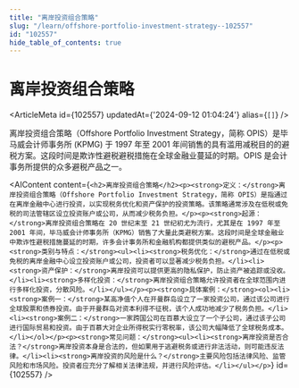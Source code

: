 ```yaml
---
title: "离岸投资组合策略"
slug: "/learn/offshore-portfolio-investment-strategy--102557"
id: "102557"
hide_table_of_contents: true
---
```



# 离岸投资组合策略

<ArticleMeta id={102557} updatedAt={'2024-09-12 01:04:24'} alias={`[]`} />
<div className='border-solid border-b border-t-0 my-4 border-[var(--ifm-color-gray-300)]' />

离岸投资组合策略（Offshore Portfolio Investment Strategy，简称 OPIS）是毕马威会计师事务所 (KPMG) 于 1997 年至 2001 年间销售的具有滥用减税目的的避税方案。这段时间是欺诈性避税避税措施在全球金融业蔓延的时期。OPIS 是会计事务所提供的众多避税产品之一。

<AIContent content={`<h2>离岸投资组合策略</h2><p><strong>定义：</strong>离岸投资组合策略（Offshore Portfolio Investment Strategy，简称 OPIS）是指通过在离岸金融中心进行投资，以实现税务优化和资产保护的投资策略。该策略通常涉及在低税或免税的司法管辖区设立投资账户或公司，从而减少税务负担。</p><p><strong>起源：</strong>离岸投资组合策略在 20 世纪末至 21 世纪初尤为流行，尤其是在 1997 年至 2001 年间，毕马威会计师事务所（KPMG）销售了大量此类避税方案。这段时间是全球金融业中欺诈性避税措施蔓延的时期，许多会计事务所和金融机构都提供类似的避税产品。</p><p><strong>类别与特点：</strong><ul><li><strong>税务优化：</strong>通过在低税或免税的离岸金融中心设立投资账户或公司，投资者可以显著减少税务负担。</li><li><strong>资产保护：</strong>离岸投资可以提供更高的隐私保护，防止资产被追踪或没收。</li><li><strong>多样化投资：</strong>离岸投资组合策略允许投资者在全球范围内进行多样化投资，分散风险。</li></ul></p><p><strong>具体案例：</strong><ol><li><strong>案例一：</strong>某高净值个人在开曼群岛设立了一家投资公司，通过该公司进行全球股票和债券投资。由于开曼群岛对资本利得不征税，该个人成功地减少了税务负担。</li><li><strong>案例二：</strong>一家跨国公司在百慕大设立了一个子公司，通过该子公司进行国际贸易和投资。由于百慕大对企业所得税实行零税率，该公司大幅降低了全球税务成本。</li></ol></p><p><strong>常见问题：</strong><ul><li><strong>离岸投资是否合法？</strong>离岸投资本身是合法的，但如果用于逃避税务或进行非法活动，则可能违反法律。</li><li><strong>离岸投资的风险是什么？</strong>主要风险包括法律风险、监管风险和市场风险。投资者应充分了解相关法律法规，并进行风险评估。</li></ul></p>`} id={102557} />
